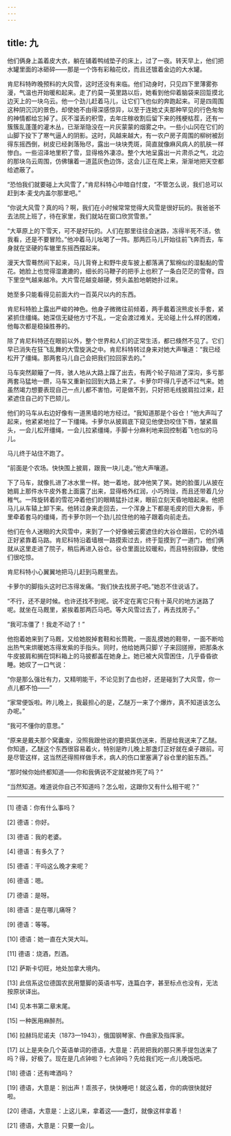 ```yaml
---
---
---
```

title: 九
---




他们俩身上盖着皮大衣，躺在铺着鸭绒垫子的床上，过了一夜。转天早上，他们把水罐里面的冰砸碎——那是一个饰有彩釉花纹，而且还镀着金边的大水罐。

肯尼科特昨晚预料的大风雪，这时还没有来临。他们动身时，只见四下里薄雾弥漫，气温也开始暖和起来。走了约莫一英里路以后，她看到他仰着脑袋来回踅摸北边天上的一块乌云。他一个劲儿赶着马儿，让它们飞也似的奔跑起来。可是四周围这种阴沉沉的景色，却使她不由得深感惊异，以至于连她丈夫那种罕见的行色匆匆的神情都给忘掉了。灰不溜丢的积雪，去年庄稼收割后留下来的残梗枯茬，还有一簇簇乱蓬蓬的灌木丛，已渐渐隐没在一片灰蒙蒙的烟雾之中。一些小山冈在它们的山脚下投下了寒气逼人的阴影。这时，风越来越大，有一农户房子周围的柳树被刮得东摇西倒，树皮已经剥落殆尽，露出一块块秃斑，简直就像麻风病人的肌肤一样惨白。一些沼泽地里积了雪，显得格外凄凉。整个大地呈露出一片肃杀之气，北边的那块乌云周围，仿佛镶着一道蓝灰色边饰，这会儿正在爬上来，渐渐地把天空都给遮蔽了。

“恐怕我们就要碰上大风雪了，”肯尼科特心中暗自忖度，“不管怎么说，我们总可以赶到本·麦戈内盖尔那里吧。”

“你说大风雪？真的吗？啊，我们在小时候常常觉得大风雪是很好玩的。我爸爸不去法院上班了，待在家里，我们就站在窗口欣赏雪景。”

“大草原上的下雪天，可不是好玩的。人们在那里往往会迷路，冻得半死不活，依我看，还是不要冒险。”他冲着马儿吆喝了一阵。那两匹马儿开始往前飞奔而去，车身就在坚硬的车辙里东摇西摆起来。

漫天大雪蓦然间下起来，马儿背脊上和野牛皮车披上都落满了絮棉似的湿黏黏的雪花。她脸上也觉得湿漉漉的，细长的马鞭子的把手上也积了一条白茫茫的雪脊。四下里空气越来越冷。大片雪花越变越硬，劈头盖脸地朝她扑过来。

她至多只能看得见前面大约一百英尺以内的东西。

肯尼科特脸上露出严峻的神色。他身子微微往前倾着，两手戴着浣熊皮长手套，紧紧抓住缰绳。她深信无疑他方寸不乱，一定会渡过难关。无论碰上什么样的困难，他每次都是稳操胜券的。

除了肯尼科特还在眼前以外，整个世界和人们的正常生活，都已倏然不见了。它们早已消失在狂飞乱舞的大雪旋涡之中。肯尼科特转过身来对她大声嚷道：“我已经松开了缰绳。那两套马儿自己会把我们拉回家去的。”

马车突然颠簸了一阵，骇人地从大路上蹿了出去，有两个轮子陷进了深沟，多亏那两套马猛地一躜，马车又重新拉回到大路上来了。卡萝尔吓得几乎透不过气来。她虽然竭力想要表现自己一点儿都不害怕，可是做不到，只好把毛线披肩拉过来，赶紧遮住自己的下巴颏儿。

他们的马车从右边好像有一道黑墙的地方经过。“我知道那是个谷仓！”他大声叫了起来，他紧紧地拉了一下缰绳。卡萝尔从披肩底下窥见他使劲咬住下唇，皱紧眉头，一会儿松开缰绳，一会儿拉紧缰绳，手脚十分麻利地来回控制着飞也似的马儿。

马儿终于站住不跑了。

“前面是个农场。快快围上披肩，跟我一块儿走。”他大声嚷道。

下了马车，就像扎进了冰水里一样。她一着地，就冲他笑了笑。她的脸蛋儿从披在她肩上那件水牛皮外套上面露了出来，显得格外红润，小巧玲珑，而且还带着几分稚气。一阵旋转着的雪花冲着他们的眼睛猛扑过来，眼前立刻天昏地暗起来。他把马儿从车辕上卸下来。他转过身来走回去，一个浑身上下都是毛皮的巨大身影，手里牵着套马的缰绳，而卡萝尔则一个劲儿拉住他的袖子跟着向前走去。

他们在令人迷眼的大风雪中，来到了一个好像被云雾遮住的大谷仓跟前，它的外墙正好紧靠着马路。肯尼科特沿着墙根一路摸索过去，终于踅摸到了一道门，他们俩就从这里走进了院子，稍后再进入谷仓。谷仓里面比较暖和，而且特别寂静，使他们很吃惊。

肯尼科特小心翼翼地把马儿赶到马厩里去。

卡萝尔的脚指头这时已冻得发痛。“我们快去找房子吧。”她忍不住说话了。

“不行，还不是时候。也许还找不到呢。说不定在离它只有十英尺的地方迷路了呢。就坐在马厩里，紧挨着那两匹马吧。等大风雪过去了，再去找房子。”

“我可冻僵了！我走不动了！”

他抱着她来到了马厩，又给她脱掉套鞋和长筒靴，一面乱摸她的鞋带，一面不断哈出热气来烘暖她冻得发紫的手指头。同时，他给她两只脚丫子来回搓擦，把那条水牛皮披肩和搁在饲料箱上的马披都盖在她身上。她已被大风雪困住，几乎昏昏欲睡。她叹了一口气说：

“你是那么强壮有力，又精明能干，不论见到了血也好，还是碰到了大风雪，你一点儿都不怕——”

“家常便饭啦。昨儿晚上，我最担心的是，乙醚万一来了个爆炸，真不知道该怎么办呢。”

“我可不懂你的意思。”

“原来是戴夫那个窝囊废，没照我跟他说的要把氯仿送来，而是给我送来了乙醚。你知道，乙醚这个东西很容易着火，特别是昨儿晚上那盏灯正好就在桌子跟前。可是尽管这样，这当然还得照样做手术，病人的伤口里塞满了谷仓里的脏东西。”

“那时候你始终都知道——你和我俩说不定就被炸死了吗？”

“当然知道。难道说你自己不知道吗？怎么啦，这跟你又有什么相干呢？”



* * *



[1] 德语：你有什么事吗？

[2] 德语：你好。

[3] 德语：我的老婆。

[4] 德语：有多久了？

[5] 德语：干吗这么晚才来呢？

[6] 德语：嗯。

[7] 德语：是呀。

[8] 德语：是在哪儿痛呀？

[9] 德语：等等。

[10] 德语：她一直在大哭大叫。

[11] 德语：烧酒，烈酒。

[12] 萨斯卡切旺，地处加拿大境内。

[13] 此信系这位德国农民用蹩脚的英语书写，连篇白字，甚至标点也没有，无法按原状译出。

[14] 见本书第二章末尾。

[15] 一种医用麻醉剂。

[16] 拉赫玛尼诺夫（1873—1943），俄国钢琴家、作曲家及指挥家。

[17] 以上是夹杂几个英语单词的德语，大意是：药房把我的那只黑手提包送来了吗？得，好极了。现在是几点钟啦？七点钟吗？先给我们吃一点儿晚饭吧。

[18] 德语：还有啤酒吗？

[19] 德语，大意是：别出声！乖孩子，快快睡吧！就这么着，你的病很快就好啦。

[20] 德语，大意是：上这儿来，拿着这——盏灯，就像这样拿着！

[21] 德语，大意是：只要一会儿。